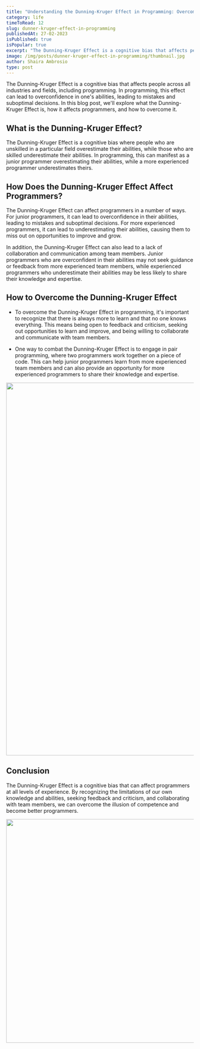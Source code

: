 ```yaml
---
title: "Understanding the Dunning-Kruger Effect in Programming: Overcoming the Illusion of Competence"
category: life
timeToRead: 12
slug: dunner-kruger-effect-in-programming
publishedAt: 27-02-2023
isPublished: true
isPopular: true
excerpt: "The Dunning-Kruger Effect is a cognitive bias that affects people across all industries and fields, including programming.The Dunning-Kruger Effect is a cognitive bias that affects people across all industries and fields, including programming."
image: /img/posts/dunner-kruger-effect-in-programming/thumbnail.jpg
author: Shaira Ambrosio
type: post
---
```


<div id="introduction">
  The Dunning-Kruger Effect is a cognitive bias that affects people across all industries and fields, including
  programming. In programming, this effect can lead to overconfidence in one's abilities, leading to mistakes and
  suboptimal decisions. In this blog post, we'll explore what the Dunning-Kruger Effect is, how it affects programmers,
  and how to overcome it.
</div>

## What is the Dunning-Kruger Effect?

The Dunning-Kruger Effect is a cognitive bias where people who are unskilled in a particular field overestimate their abilities, while those who are skilled underestimate their abilities. In programming, this can manifest as a junior programmer overestimating their abilities, while a more experienced programmer underestimates theirs.

## How Does the Dunning-Kruger Effect Affect Programmers?

The Dunning-Kruger Effect can affect programmers in a number of ways. For junior programmers, it can lead to overconfidence in their abilities, leading to mistakes and suboptimal decisions. For more experienced programmers, it can lead to underestimating their abilities, causing them to miss out on opportunities to improve and grow.

In addition, the Dunning-Kruger Effect can also lead to a lack of collaboration and communication among team members. Junior programmers who are overconfident in their abilities may not seek guidance or feedback from more experienced team members, while experienced programmers who underestimate their abilities may be less likely to share their knowledge and expertise.

## How to Overcome the Dunning-Kruger Effect

- To overcome the Dunning-Kruger Effect in programming, it's important to recognize that there is always more to learn and that no one knows everything. This means being open to feedback and criticism, seeking out opportunities to learn and improve, and being willing to collaborate and communicate with team members.

- One way to combat the Dunning-Kruger Effect is to engage in pair programming, where two programmers work together on a piece of code. This can help junior programmers learn from more experienced team members and can also provide an opportunity for more experienced programmers to share their knowledge and expertise.

<Image src="/img/posts/dunner-kruger-effect-in-programming/think.png" alt="" width="1000" height="1000" />

## Conclusion

The Dunning-Kruger Effect is a cognitive bias that can affect programmers at all levels of experience. By recognizing the limitations of our own knowledge and abilities, seeking feedback and criticism, and collaborating with team members, we can overcome the illusion of competence and become better programmers.

<Image src="/img/posts/dunner-kruger-effect-in-programming/chess-piece.jpg" alt="" width="1000" height="600" />
